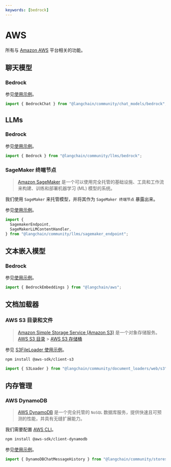 ```yaml
---
keywords: [bedrock]
---
```


# AWS

所有与 [Amazon AWS](https://aws.amazon.com/) 平台相关的功能。

## 聊天模型

### Bedrock

参见[使用示例](/docs/integrations/chat/bedrock)。

```typescript
import { BedrockChat } from "@langchain/community/chat_models/bedrock";
```

## LLMs

### Bedrock

参见[使用示例](/docs/integrations/llms/bedrock)。

```typescript
import { Bedrock } from "@langchain/community/llms/bedrock";
```

### SageMaker 终端节点

> [Amazon SageMaker](https://aws.amazon.com/sagemaker/) 是一个可以使用完全托管的基础设施、工具和工作流来构建、训练和部署机器学习 (ML) 模型的系统。

我们使用 `SageMaker` 来托管模型，并将其作为 `SageMaker 终端节点` 暴露出来。

参见[使用示例](/docs/integrations/llms/aws_sagemaker)。

```typescript
import {
  SagemakerEndpoint,
  SageMakerLLMContentHandler,
} from "@langchain/community/llms/sagemaker_endpoint";
```

## 文本嵌入模型

### Bedrock

参见[使用示例](/docs/integrations/text_embedding/bedrock)。

```typescript
import { BedrockEmbeddings } from "@langchain/aws";
```

## 文档加载器

### AWS S3 目录和文件

> [Amazon Simple Storage Service (Amazon S3)](https://docs.aws.amazon.com/AmazonS3/latest/userguide/using-folders.html) 是一个对象存储服务。
> [AWS S3 目录](https://docs.aws.amazon.com/AmazonS3/latest/userguide/using-folders.html) > [AWS S3 存储桶](https://docs.aws.amazon.com/AmazonS3/latest/userguide/UsingBucket.html)

参见 [S3FileLoader 使用示例](/docs/integrations/document_loaders/web_loaders/s3)。

```bash npm2yarn
npm install @aws-sdk/client-s3
```

```typescript
import { S3Loader } from "@langchain/community/document_loaders/web/s3";
```

## 内存管理

### AWS DynamoDB

> [AWS DynamoDB](https://awscli.amazonaws.com/v2/documentation/api/latest/reference/dynamodb/index.html)
> 是一个完全托管的 `NoSQL` 数据库服务，提供快速且可预测的性能，并具有无缝扩展能力。

我们需要配置 [AWS CLI](https://docs.aws.amazon.com/cli/latest/userguide/cli-chap-configure.html)。

```bash npm2yarn
npm install @aws-sdk/client-dynamodb
```

参见[使用示例](/docs/integrations/memory/dynamodb)。

```typescript
import { DynamoDBChatMessageHistory } from "@langchain/community/stores/message/dynamodb";
```